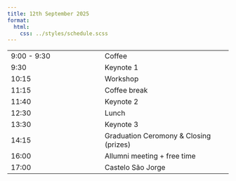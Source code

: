 ```yaml
---
title: 12th September 2025
format:
  html:
    css: ../styles/schedule.scss
---
```


| |  |
| --- | ---- |
| 9:00 - 9:30 | <span class="event-outline-blue"></span> Coffee                                 |
| 9:30        | <span class="event-filled-green"></span> Keynote 1                        |
| 10:15       | <span class="event-filled-orange size-2"></span> Workshop               |
| 11:15       | <span class="event-outline-blue"></span> Coffee break                           |
| 11:40       | <span class="event-filled-green"></span> Keynote 2           |
| 12:30       | <span class="event-outline-blue"></span> Lunch                                  |
| 13:30       | <span class="event-filled-green"></span> Keynote 3                              |
| 14:15       | <span class="event-filled-blue"></span> Graduation Ceromony & Closing (prizes) |
| 16:00       | <span class="event-outline-blue"></span> Allumni meeting + free time            |
| 17:00       | <span class="event-filled-red size-3"></span> Castelo São Jorge                      | 